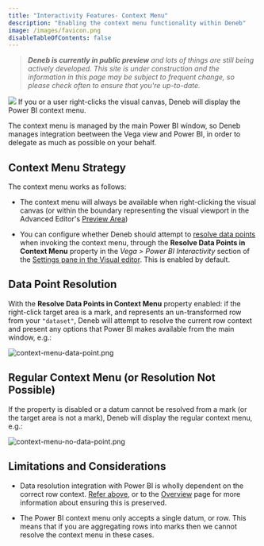 ```yaml
---
title: "Interactivity Features- Context Menu"
description: "Enabling the context menu functionality within Deneb"
image: /images/favicon.png
disableTableOfContents: false
---
```



> _**Deneb is currently in public preview** and lots of things are still being actively developed. This site is under construction and the information in this page may be subject to frequent change, so please check often to ensure that you're up-to-date._

![](https://img.shields.io/badge/-%E2%89%A5%200.6-lightgrey) If you or a user right-clicks the visual canvas, Deneb will display the Power BI context menu.

The context menu is managed by the main Power BI window, so Deneb manages integration beetween the Vega view and Power BI, in order to delegate as much as possible on your behalf.

## Context Menu Strategy

The context menu works as follows:

-   The context menu will always be available when right-clicking the visual canvas (or within the boundary representing the visual viewport in the Advanced Editor's [Preview Area](/visual-editor/#preview-area))

-   You can configure whether Deneb should attempt to [resolve data points](#data-point-resolution) when invoking the context menu, through the **Resolve Data Points in Context Menu** property in the _Vega > Power BI Interactivity_ section of the [Settings pane in the Visual editor](visual-editor#settings-tab). This is enabled by default.

## Data Point Resolution

With the **Resolve Data Points in Context Menu** property enabled: if the right-click target area is a mark, and represents an un-transformed row from your `"dataset"`, Deneb will attempt to resolve the current row context and present any options that Power BI makes available from the main window, e.g.:

![context-menu-data-point.png](/images/interactivity/context-menu-data-point.png "By default, Deneb will attempt to resolve data point context if a mark is right-clicked.")

## Regular Context Menu (or Resolution Not Possible)

If the property is disabled or a datum cannot be resolved from a mark (or the target area is not a mark), Deneb will display the regular context menu, e.g.:

![context-menu-no-data-point.png](/images/interactivity/context-menu-no-data-point.png "By default, Deneb will attempt to resolve data point context if a mark is right-clicked.")

## Limitations and Considerations

-   Data resolution integration with Power BI is wholly dependent on the correct row context. [Refer above](#data-point-resolution), or to the [Overview](interactivity-features-overview) page for more information about ensuring this is preserved.

-   The Power BI context menu only accepts a single datum, or row. This means that if you are aggregating rows into marks then we cannot resolve the context menu in these cases.

